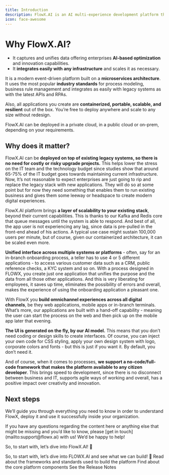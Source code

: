 ```yaml
---
title: Introduction
description: FlowX.AI is an AI multi-experience development platform that sits on top of legacy systems and creates unified, scalable digital experiences.
icon: face-awesome
---
```


# Why FlowX.AI?

- It captures and unifies data offering enterprises **AI-based optimization** and innovation capabilities.
- It **integrates easily with any infrastructure** and scales it as necessary.

It is a modern <Tooltip tip="FlowX.AI operates as an event-driven platform, coordinating integrations and generating UI based on user actions.">event-driven platform</Tooltip> built on a **microservices architecture**. It uses the most popular **industry standards** for process modeling, business rule management and integrates as easily with legacy systems as with the latest APIs and RPAs.

Also, all applications you create are **containerized, portable, scalable, and resilient** out of the box. You’re free to deploy anywhere and scale to any size without redesign.

FlowX.AI can be deployed in a private cloud, in a public cloud or on-prem, depending on your requirements.

## Why does it matter?

FlowX.AI can be **deployed on top of existing legacy systems, so there is no need for costly or risky upgrade projects.** This helps lower the stress on the IT team and the technology budget since studies show that around 65-75% of the IT budget goes towards maintaining current infrastructure. Now, It’s not reasonable to expect enterprises are just going to rip and replace the legacy stack with new applications. They will do so at some point but for now they need something that enables them to run existing business and gives them some leeway or headspace to create modern digital experiences.

FlowX.AI platform brings **a layer of scalability to your existing stack**, beyond their current capabilities. This is thanks to our Kafka and Redis core that queue messages until the system is able to respond. And best of all, the app user is not experiencing any lag, since data is pre-pulled in the front-end ahead of his actions. A typical use case might sustain 100,000 users per minute, but of course, given our containerized architecture, it can be scaled even more.

**Unified interface across multiple systems or platforms** - often, say for an in-branch onboarding process, a teller has to use 4 or 5 different applications - to access various customer data such as a CRM, public reference checks, a KYC system and so on. With a process designed in FLOWX, you create just one application that unifies the purpose and the data from all those other applications. And this is very liberating for employees, it saves up time, eliminates the possibility of errors and overall, makes the experience of using the onboarding application a pleasant one.

With FlowX you **build omnichannel experiences across all digital channels**, be they web applications, mobile apps or in-branch terminals. What’s more, our applications are built with a hand-off capability - meaning the user can start the process on the web and then pick up on the mobile app later that evening.

**The UI is generated on the fly, by our AI model.** This means that you don’t need coding or design skills to create interfaces. Of course, you can inject your own code for CSS styling, apply your own design system with logo, corporate colors and fonts - but this is just if you want it. By default, you don’t need it.

And of course, when it comes to processes, **we support a no-code/full-code framework that makes the platform available to any citizen developer**. This brings speed to development, since there is no disconnect between business and IT, supports agile ways of working and overall, has a positive impact over creativity and innovation.

## Next steps

We’ll guide you through everything you need to know in order to understand FlowX, deploy it and use it successfully inside your organization.

<Tip>
If you have any questions regarding the content here or anything else that might be missing and you’d like to know, please [get in touch](mailto:support@flowx.ai) with us! We’d be happy to help!
</Tip>

So, to start with, let’s dive into FlowX.AI! :rocket:

<CardGroup cols={2}>
  <Card  title="Quickstart" icon="square-1" href="/4.0/docs/getting-started/building-your-first-proc">
    So, to start with, let’s dive into FLOWX.AI and see what we can build! 🚀
  </Card>
  <Card title="Frameworks and Standards" icon="square-2" href="/4.0/docs/platform-overview/frameworks-and-standards">
    Read about the frameworks and standards used to build the platform
  </Card>
  <Card title="FlowX.AI Architecture" icon="square-3" href="/4.0/docs/platform-overview/flowx-architecture">
    Find about the core platform components
  </Card>
  <Card title="Release Notes" icon="square-4" href="/release-notes/overview">
    See the Release Notes
  </Card>
</CardGroup>

[](../docs/platform-overview/flowx-architecture)
